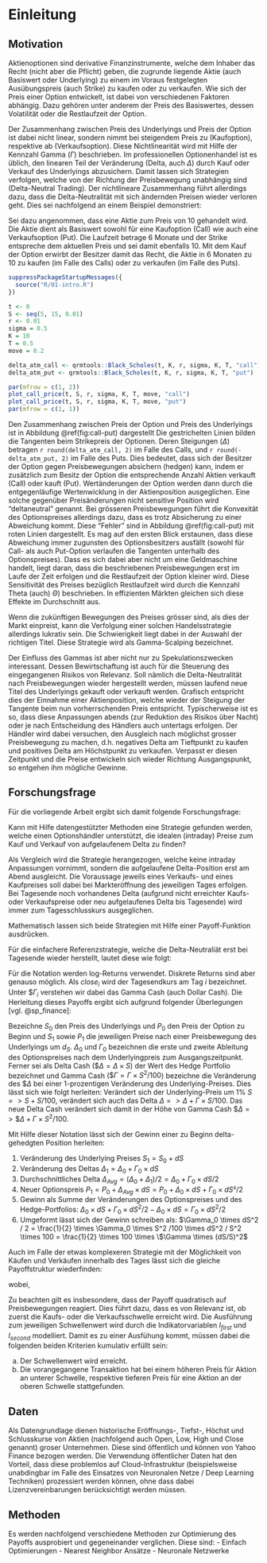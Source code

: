 # Einleitung {#intro}

## Motivation
Aktienoptionen sind derivative Finanzinstrumente, welche dem Inhaber das Recht (nicht aber die Pflicht) geben, die zugrunde liegende Aktie (auch Basiswert oder Underlying) zu einem im Voraus festgelegten Ausübungspreis (auch Strike) zu kaufen oder zu verkaufen. Wie sich der Preis einer Option entwickelt, ist dabei von verschiedenen Faktoren abhängig. Dazu gehören unter anderem der Preis des Basiswertes, dessen Volatilität oder die Restlaufzeit der Option.

Der Zusammenhang zwischen Preis des Underlyings und Preis der Option ist dabei nicht linear, sondern nimmt bei steigendem Preis zu (Kaufoption), respektive ab (Verkaufsoption). Diese Nichtlinearität wird mit Hilfe der Kennzahl Gamma ($\Gamma$) beschrieben. Im professionellen Optionenhandel ist es üblich, den linearen Teil der Veränderung (Delta, auch $\Delta$) durch Kauf oder Verkauf des Underlyings abzusichern. Damit lassen sich Strategien verfolgen, welche von der Richtung der Preisbewegung unabhängig sind (Delta-Neutral Trading). Der nichtlineare Zusammenhang führt allerdings dazu, dass die Delta-Neutralität mit sich ändernden Preisen wieder verloren geht. Dies sei nachfolgend an einem Beispiel demonstriert:


Sei dazu angenommen, dass eine Aktie zum Preis von 10 gehandelt wird. Die Aktie dient als Basiswert sowohl für eine Kaufoption (Call) wie auch eine Verkaufsoption (Put). Die Laufzeit betrage 6 Monate und der Strike entspreche dem aktuellen Preis und sei damit ebenfalls 10. Mit dem Kauf der Option erwirbt der Besitzer damit das Recht, die Aktie in 6 Monaten zu 10 zu kaufen (im Falle des Calls) oder zu verkaufen (im Falle des Puts).


``` r
suppressPackageStartupMessages({
  source("R/01-intro.R")
})
```

```r
t <- 0
S <- seq(5, 15, 0.01)
r <- 0.01
sigma = 0.5
K = 10
T = 0.5
move = 0.2

delta_atm_call <- qrmtools::Black_Scholes(t, K, r, sigma, K, T, "call")
delta_atm_put <- qrmtools::Black_Scholes(t, K, r, sigma, K, T, "put")

par(mfrow = c(1, 2))
plot_call_price(t, S, r, sigma, K, T, move, "call")
plot_call_price(t, S, r, sigma, K, T, move, "put")
par(mfrow = c(1, 1))
```

Den Zusammenhang zwischen Preis der Option und Preis des Underlyings ist in Abbildung \@ref(fig:call-put) dargestellt Die gestrichelten Linien bilden die Tangenten beim Strikepreis der Optionen. Deren Steigungen ($\Delta$) betragen `r round(delta_atm_call, 2)` im Falle des Calls, und `r round(-delta_atm_put, 2)` im Falle des Puts. Dies bedeutet, dass sich der Besitzer der Option gegen Preisbewegungen absichern (hedgen) kann, indem er zusätzlich zum Besitz der Option die entsprechende Anzahl Aktien verkauft (Call) oder kauft (Put). Wertänderungen der Option werden dann durch die entgegenläufige Wertenwicklung in der Aktienposition ausgeglichen. Eine solche gegenüber Preisänderungen nicht sensitive Position wird "deltaneutral" genannt. Bei grösseren Preisbewegungen führt die Konvexität des Optionspreises allerdings dazu, dass es trotz Absicherung zu einer Abweichung kommt. Diese "Fehler" sind in Abbildung \@ref(fig:call-put) mit roten Linien dargestellt. Es mag auf den ersten Blick erstaunen, dass diese Abweichung immer zugunsten des Optionsbesitzers ausfällt (sowohl für Call- als auch Put-Option verlaufen die Tangenten unterhalb des Optionspreises). Dass es sich dabei aber nicht um eine Geldmaschine handelt, liegt daran, dass die beschriebenen Preisbewegungen erst im Laufe der Zeit erfolgen und die Restlaufzeit der Option kleiner wird. Diese Sensitivität des Preises bezüglich Restlaufzeit wird durch die Kennzahl Theta (auch) $\Theta$) beschrieben. In effizienten Märkten gleichen sich diese Effekte im Durchschnitt aus.

Wenn die zukünftigen Bewegungen des Preises grösser sind, als dies der Markt einpreist, kann die Verfolgung einer solchen Handelsstrategie allerdings lukrativ sein. Die Schwierigkeit liegt dabei in der Auswahl der richtigen Titel. Diese Strategie wird als Gamma-Scalping bezeichnet.

Der Einfluss des Gammas ist aber nicht nur zu Spekulationszwecken interessant. Dessen Bewirtschaftung ist auch für die Steuerung des eingegangenen Risikos von Relevanz. Soll nämlich die Delta-Neutralität nach Preisbewegungen wieder hergestellt werden, müssen laufend neue Titel des Underlyings gekauft oder verkauft werden. Grafisch entspricht dies der Einnahme einer Aktienposition, welche wieder der Steigung der Tangente beim nun vorherrschenden Preis entspricht. Typischerweise ist es so, dass diese Anpassungen abends (zur Reduktion des Risikos über Nacht) oder je nach Entscheidung des Händlers auch untertags erfolgen. Der Händler wird dabei versuchen, den Ausgleich nach möglichst grosser Preisbewegung zu machen, d.h. negatives Delta am Tieftpunkt zu kaufen und positives Delta am Höchstpunkt zu verkaufen. Verpasst er diesen Zeitpunkt und die Preise entwickeln sich wieder Richtung Ausgangspunkt, so entgehen ihm mögliche Gewinne.


## Forschungsfrage
Für die vorliegende Arbeit ergibt sich damit folgende Forschungsfrage:

Kann mit Hilfe datengestützter Methoden eine Strategie gefunden werden, welche einen Optionshändler unterstützt, die idealen (intraday) Preise zum Kauf und Verkauf von aufgelaufenem Delta zu finden? 

Als Vergleich wird die Strategie herangezogen, welche keine intraday Anpassungen vornimmt, sondern die aufgelaufene Delta-Position erst am Abend ausgleicht. Die Voraussage jeweils eines Verkaufs- und eines Kaufpreises soll dabei bei Markteröffnung des jeweiligen Tages erfolgen. Bei Tagesende noch vorhandenes Delta (aufgrund nicht erreichter Kaufs- oder Verkaufspreise oder neu aufgelaufenes Delta bis Tagesende) wird immer zum Tagesschlusskurs ausgeglichen.

Mathematisch lassen sich beide Strategien mit Hilfe einer Payoff-Funktion ausdrücken.

Für die einfachere Referenzstrategie, welche die Delta-Neutraliät erst bei Tagesende wieder herstellt, lautet diese wie folgt:

\begin{equation}
\begin{aligned}
Payoff ={} & \frac{1}{2}  \times 100 \times \$\Gamma_{close_{t-1}}  \times \ln{\left(\frac{close_t}{close_{t-1}}\right)}^2
\end{aligned}
\end{equation}

Für die Notation werden log-Returns verwendet. Diskrete Returns sind aber genauso möglich. Als $close_i$ wird der Tagesendkurs am Tag $i$ bezeichnet. Unter  $\$\Gamma_i$ verstehen wir dabei das Gamma Cash (auch Dollar Cash). Die Herleitung dieses Payoffs ergibt sich aufgrund folgender Überlegungen [vgl. @sp_finance]:

Bezeichne $S_0$ den Preis des Underlyings und $P_0$ den Preis der Option zu Beginn und $S_1$ sowie $P_1$ die jeweiligen Preise nach einer Preisbewegung des Underlyings um $d_S$. $\Delta_0$ und $\Gamma_0$ bezeichnen die erste und zweite Ableitung des Optionspreises nach dem Underlyingpreis zum Ausgangszeitpunkt. Ferner sei als Delta Cash ($\$\Delta = \Delta \times S$) der Wert des Hedge Portfolio bezeichnet und Gamma Cash ($\$\Gamma = \Gamma \times S^2/100$) bezeichne die Veränderung des $\$\Delta$ bei einer 1-prozentigen Veränderung des Underlying-Preises. Dies lässt sich wie folgt herleiten: Verändert sich der Underlying-Preis um 1% $S => S + S / 100$, verändert sich auch das Delta $\Delta => \Delta + \Gamma \times S/100$. Das neue Delta Cash verändert sich damit in der Höhe von Gamma Cash $\$\Delta => \$\Delta + \Gamma \times S^2/100$.

Mit Hilfe dieser Notation lässt sich der Gewinn einer zu Beginn delta-gehedgten Position herleiten: 

1. Veränderung des Underlying Preises $S_1 = S_0 + dS$
1. Veränderung des Deltas $\Delta_1 = \Delta_0 + \Gamma_0 \times dS$
1. Durchschnittliches Delta $\Delta_{Avg} = (\Delta_0 + \Delta_1) / 2 = \Delta_0 + \Gamma_0 \times dS / 2$
1. Neuer Optionspreis $P_1 = P_0 + \Delta_{Avg} \times dS = P_0 + \Delta_0 \times dS + \Gamma_0 \times dS² / 2$ 
1. Gewinn als Summe der Veränderungen des Optionspreises und des Hedge-Portfolios: $\Delta_0 \times dS + \Gamma_0 \times dS^2 / 2 - \Delta_0 \times dS = \Gamma_0 \times dS^2 / 2$
1. Umgeformt lässt sich der Gewinn schreiben als: $\Gamma_0 \times dS^2 / 2 = \frac{1}{2} \times \Gamma_0 \times S^2 /100 \times dS^2 / S^2 \times 100 = \frac{1}{2} \times 100 \times \$\Gamma \times (dS/S)^2$ 


Auch im Falle der etwas komplexeren Strategie mit der Möglichkeit von Käufen und Verkäufen innerhalb des Tages lässt sich die gleiche Payoffstruktur wiederfinden:

\begin{eqnarray}
{Payoff} & = & \frac{1}{2} \times 100 \times \$\Gamma_{close_{t-1}} \times \ln{\left(\frac{first}{close_{t-1}}\right)}^2  \times I_{first} \times (1 - I_{second}) \ +\nonumber \\
&  & \frac{1}{2} \times 100 \times \$\Gamma_{first} \times \ln{\left(\frac{close_t}{first}\right)}^2  \times I_{first} \times (1 - I_{second}) \ +\nonumber \\
&  & \frac{1}{2} \times 100 \times \$\Gamma_{close_{t-1}} \times \ln{\left(\frac{second}{close_{t-1}}\right)}^2  \times I_{second} \times (1 - I_{first}) \ +\nonumber \\
&  & \frac{1}{2} \times 100 \times \$\Gamma_{second} \times \ln{\left(\frac{close_t}{second}\right)}^2  \times I_{second} \times (1 - I_{first}) \ +\nonumber \\
&  & \frac{1}{2} \times 100 \times \$\Gamma_{close_{t-1}} \times \ln{\left(\frac{first}{close_{t-1}}\right)}^2  \times I_{second} \times I_{first} \ +\nonumber \\
&  & \frac{1}{2} \times 100 \times \$\Gamma_{first} \times \ln{\left(\frac{second}{first}\right)}^2  \times I_{first} \times I_{second} \ +\nonumber \\
&  & \frac{1}{2} \times 100 \times \$\Gamma_{second} \times \ln{\left(\frac{close_t}{second}\right)}^2  \times I_{second} \times I_{first} \ +\nonumber \\
&  & \frac{1}{2} \times 100 \times \$\Gamma_{close_{t-1}} \times \ln{\left(\frac{close_t}{close_{t_1}}\right)}^2  \times (1 - I_{first}) \times (1 - I_{second})
\end{eqnarray}

wobei, 

\begin{equation}
\$\Gamma_i = \Gamma \times S_i^2 / 100
\end{equation}

Zu beachten gilt es insbesondere, dass der Payoff quadratisch auf Preisbewegungen reagiert. Dies führt dazu, dass es von Relevanz ist, ob zuerst die Kaufs- oder die Verkaufsschwelle erreicht wird. Die Ausführung zum jeweiligen Schwellenwert wird durch die Indikatorvariablen $I_{first}$ und $I_{second}$ modelliert. Damit es zu einer Ausfühung kommt, müssen dabei die folgenden beiden Kriterien kumulativ erfüllt sein:

a) Der Schwellenwert wird erreicht.
b) Die vorangegangene Transaktion hat bei einem höheren Preis für Aktion an unterer Schwelle, respektive tieferen Preis für eine Aktion an der oberen Schwelle stattgefunden.

<!-- Können die Verteilungen des Kurses im Laufe des Tages prognostiziert werden, so könnten diejenigen Kauf- und Verkaufpreise gewählt werden, welche unter Berücksichtigung dessen Eintretenswahrscheinlichkeit die höchsten Gewinne ermöglicht. Dies soll in der vorliegenden Arbeit mit Hilfe von Machine Learning Algorithmen untersucht werden. -->


## Daten
Als Datengrundlage dienen historische Eröffnungs-, Tiefst-, Höchst und Schlusskurse von Aktien (nachfolgend auch Open, Low, High und Close genannt) groser Unternehmen. Diese sind öffentlich und können von Yahoo Finance bezogen werden. Die Verwendung öffentlicher Daten hat den Vorteil, dass diese problemlos auf Cloud-Infrastruktur (beispielsweise unabdingbar im Falle des Einsatzes von Neuronalen Netze / Deep Learning Techniken) prozessiert werden können, ohne dass dabei Lizenzvereinbarungen berücksichtigt werden müssen. 

## Methoden
Es werden nachfolgend verschiedene Methoden zur Optimierung des Payoffs ausprobiert und gegeneinander verglichen. Diese sind: 
- Einfach Optimierungen
- Nearest Neighbor Ansätze
- Neuronale Netzwerke



